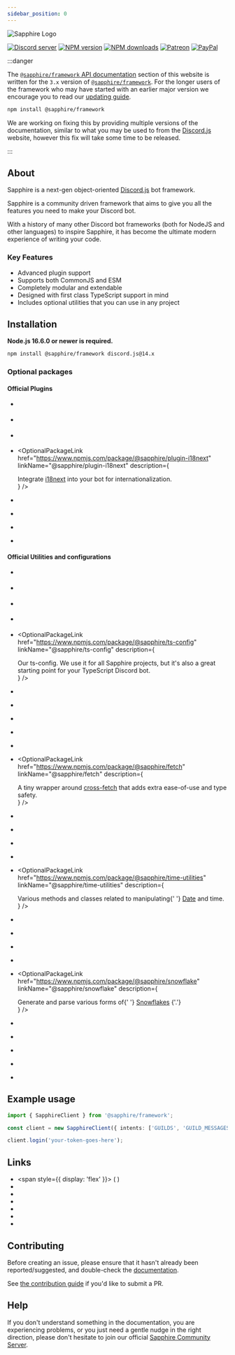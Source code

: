```yaml
---
sidebar_position: 0
---
```



<div style={{ textAlign: 'center' }}>

![Sapphire Logo](https://cdn.skyra.pw/gh-assets/sapphire-banner.png)

[![Discord server](https://img.shields.io/discord/737141877803057244?color=5865F2&logo=discord&logoColor=white)](https://sapphirejs.dev/discord)
[![NPM version](https://img.shields.io/npm/v/@sapphire/framework?color=crimson&label=NPM%20Version&logo=npm)](https://www.npmjs.com/package/@sapphire/framework)
[![NPM downloads](https://img.shields.io/npm/dt/@sapphire/framework.svg?label=NPM%20Downloads&logo=npm)](https://www.npmjs.com/package/@sapphire/framework)
[![Patreon](https://img.shields.io/badge/patreon-donate-brightgreen.svg?label=Patreon&logo=patreon&colorB=F96854&style=flat-square&link=https://sapphirejs.dev/patreon)](https://sapphirejs.dev/patreon)
[![PayPal](https://img.shields.io/badge/paypal-donate-brightgreen.svg?label=Paypal&logo=paypal&colorB=00457C&style=flat-square&link=https://sapphirejs.dev/paypal)](https://sapphirejs.dev/paypal)

</div>

:::danger

The [`@sapphire/framework` API documentation][frameworksdocs] section of this website is written for the `3.x` version
of [`@sapphire/framework`][saphfw]. For the longer users of the framework who may have started with an earlier major
version we encourage you to read our [updating guide][updating-guide].

```bash npm2yarn2pnpm
npm install @sapphire/framework
```

We are working on fixing this by providing multiple versions of the documentation, similar to what you may be used to
from the [Discord.js][djs] website, however this fix will take some time to be released.

:::

## About

Sapphire is a next-gen object-oriented [Discord.js][djs] bot framework.

Sapphire is a community driven framework that aims to give you all the features you need to make your Discord bot.

With a history of many other Discord bot frameworks (both for NodeJS and other languages) to inspire Sapphire, it has
become the ultimate modern experience of writing your code.

### Key Features

- Advanced plugin support
- Supports both CommonJS and ESM
- Completely modular and extendable
- Designed with first class TypeScript support in mind
- Includes optional utilities that you can use in any project

## Installation

**Node.js 16.6.0 or newer is required.**

```bash npm2yarn2pnpm
npm install @sapphire/framework discord.js@14.x
```

### Optional packages

#### Official Plugins

- <OptionalPackageLink
    href="https://www.npmjs.com/package/@sapphire/plugin-api"
    linkName="@sapphire/plugin-api"
    description="Expose a REST API within the same process as your bot."
  />

- <OptionalPackageLink
    href="https://www.npmjs.com/package/@sapphire/plugin-editable-commands"
    linkName="@sapphire/plugin-editable-commands"
    description="Make it possible to edit your command messages and trigger new commands."
  />

- <OptionalPackageLink
    href="https://www.npmjs.com/package/@sapphire/plugin-hmr"
    linkName="@sapphire/plugin-hmr"
    description="Add hot module reloading for pieces."
  />

- <OptionalPackageLink
    href="https://www.npmjs.com/package/@sapphire/plugin-i18next"
    linkName="@sapphire/plugin-i18next"
    description={
      <div>
        Integrate <a href="https://www.i18next.com">i18next</a> into your bot for internationalization.
      </div>
    }
  />

- <OptionalPackageLink
    href="https://www.npmjs.com/package/@sapphire/plugin-logger"
    linkName="@sapphire/plugin-logger"
    description="Add beautiful stylized logging to your bot."
  />

- <OptionalPackageLink
    href="https://www.npmjs.com/package/@sapphire/plugin-pattern-commands"
    linkName="@sapphire/plugin-pattern-commands"
    description="Add support for pattern commands."
  />

- <OptionalPackageLink
    href="https://www.npmjs.com/package/@sapphire/plugin-scheduled-tasks"
    linkName="@sapphire/plugin-scheduled-tasks"
    description="Add support for Redis or Amazon SQS powered scheduled tasks."
  />

- <OptionalPackageLink
    href="https://www.npmjs.com/package/@sapphire/plugin-subcommands"
    linkName="@sapphire/plugin-subcommands"
    description="Add subcommands to your bot."
  />

#### Official Utilities and configurations

- <OptionalPackageLink
    href="https://www.npmjs.com/package/@sapphire/cli"
    linkName="@sapphire/cli"
    description="CLI to generate a new Sapphire bot or add components to your current one."
  />

- <OptionalPackageLink
    href="https://www.npmjs.com/package/@sapphire/shapeshift"
    linkName="@sapphire/shapeshift"
    description="Blazing fast input validation and transformation ⚡"
  />

- <OptionalPackageLink
    href="https://www.npmjs.com/package/@sapphire/utilities"
    linkName="@sapphire/utilities"
    description="A plethora of awesome utility functions that are more useful than you can probably imagine."
  />

- <OptionalPackageLink
    href="https://www.npmjs.com/package/@sapphire/result"
    linkName="@sapphire/result"
    description="A TypeScript port of Nightly Rust's Result and Option structs."
  />

- <OptionalPackageLink
    href="https://www.npmjs.com/package/@sapphire/ts-config"
    linkName="@sapphire/ts-config"
    description={
      <div>
        Our ts-config. We use it for all Sapphire projects, but it's also a great starting point for your TypeScript
        Discord bot.
      </div>
    }
  />

- <OptionalPackageLink
    href="https://www.npmjs.com/package/@sapphire/discord-utilities"
    linkName="@sapphire/discord-utilities"
    description="Useful utilities for any JavaScript/TypeScript based Discord bot."
  />

- <OptionalPackageLink
    href="https://www.npmjs.com/package/@sapphire/discord.js-utilities"
    linkName="@sapphire/discord.js-utilities"
    description="Useful utilities for a bot using Discord.JS such as paginated responses, type checks and prompts."
  />

- <OptionalPackageLink
    href="https://www.npmjs.com/package/@sapphire/lexure"
    linkName="@sapphire/lexure"
    description="Parser and utilities for non-technical user input."
  />

- <OptionalPackageLink
    href="https://www.npmjs.com/package/@sapphire/node-utilities"
    linkName="@sapphire/node-utilities"
    description="Node specific JavaScript utilities for the Sapphire Community."
  />

- <OptionalPackageLink
    href="https://www.npmjs.com/package/@sapphire/decorators"
    linkName="@sapphire/decorators"
    description="Awesome decorators that let you write cleaner code."
  />

- <OptionalPackageLink
    href="https://www.npmjs.com/package/@sapphire/fetch"
    linkName="@sapphire/fetch"
    description={
      <div>
        A tiny wrapper around <a href="https://npmjs.com/package/cross-fetch">cross-fetch</a>
        that adds extra ease-of-use and type safety.
      </div>
    }
  />

- <OptionalPackageLink
    href="https://www.npmjs.com/package/@sapphire/cron"
    linkName="@sapphire/cron"
    description="A cron utility library for JavaScript."
  />

- <OptionalPackageLink
    href="https://www.npmjs.com/package/@sapphire/duration"
    linkName="@sapphire/duration"
    description="A time duration utility library for JavaScript."
  />

- <OptionalPackageLink
    href="https://www.npmjs.com/package/@sapphire/timer-manager"
    linkName="@sapphire/timer-manager"
    description="A timer manager utility library for JavaScript."
  />

- <OptionalPackageLink
    href="https://www.npmjs.com/package/@sapphire/timestamp"
    linkName="@sapphire/timestamp"
    description="A timestamp utility library for JavaScript."
  />

- <OptionalPackageLink
    href="https://www.npmjs.com/package/@sapphire/time-utilities"
    linkName="@sapphire/time-utilities"
    description={
      <div>
        Various methods and classes related to manipulating{' '}
        <a href="https://developer.mozilla.org/en-US/docs/Web/JavaScript/Reference/Global_Objects/Date">Date</a> and
        time.
      </div>
    }
  />

- <OptionalPackageLink
    href="https://www.npmjs.com/package/@sapphire/eslint-config"
    linkName="@sapphire/eslint-config"
    description="Our opinionated ESLint config that we use for all Sapphire projects."
  />

- <OptionalPackageLink
    href="https://www.npmjs.com/package/@sapphire/prettier-config"
    linkName="@sapphire/prettier-config"
    description="Our opinionated Prettier config that we use for all Sapphire projects."
  />

- <OptionalPackageLink
    href="https://www.npmjs.com/package/@sapphire/event-iterator"
    linkName="@sapphire/event-iterator"
    description="Turn your event emitter events into async iterators."
  />

- <OptionalPackageLink
    href="https://www.npmjs.com/package/@sapphire/ratelimits"
    linkName="@sapphire/ratelimits"
    description="Handle ratelimits with efficient bucket strategies."
  />

- <OptionalPackageLink
    href="https://www.npmjs.com/package/@sapphire/snowflake"
    linkName="@sapphire/snowflake"
    description={
      <div>
        Generate and parse various forms of{' '}
        <a href="https://betterprogramming.pub/uuid-generation-snowflake-identifiers-unique-2aed8b1771bc">Snowflakes</a>
        {'.'}
      </div>
    }
  />

- <OptionalPackageLink
    href="https://www.npmjs.com/package/@sapphire/stopwatch"
    linkName="@sapphire/stopwatch"
    description="Accurately measure passing time with this stopwatch utility."
  />

- <OptionalPackageLink
    href="https://www.npmjs.com/package/@sapphire/type"
    linkName="@sapphire/type"
    description="A type detection utility leveraging NodeJS internals."
  />

- <OptionalPackageLink
    href="https://www.npmjs.com/package/@sapphire/async-queue"
    linkName="@sapphire/async-queue"
    description="Sequential asynchronous lock-based queue for promises."
  />

- <OptionalPackageLink
    href="https://www.npmjs.com/package/@sapphire/bitfield"
    linkName="@sapphire/bitfield"
    description="A bitfield utility library for JavaScript."
  />

- <OptionalPackageLink
    href="https://www.npmjs.com/package/@sapphire/phisherman"
    linkName="@sapphire/phisherman"
    description="Wrapper around phisherman to easily check and report domains."
  />

## Example usage

```typescript ts2esm2cjs|{3}|{3}
import { SapphireClient } from '@sapphire/framework';

const client = new SapphireClient({ intents: ['GUILDS', 'GUILD_MESSAGES'] });

client.login('your-token-goes-here');
```

## Links

- <span style={{ display: 'flex' }}>
    <SimpleLink href="https://sapphirejs.dev" linkName="Website" /> (
    <SimpleLink href="https://github.com/sapphiredev/website" linkName="source" noRightMargin />)
  </span>
- <SimpleLink href="/docs/General/Welcome" linkName="Documentation" />
- <SimpleLink href="/docs/Guide/getting-started/getting-started-with-sapphire" linkName="Guide" />
- <SimpleLink href="https://sapphirejs.dev/discord" linkName="Sapphire Discord Server" />
- <SimpleLink href="https://discord.gg/djs" linkName="Discord.js Discord server" />
- <SimpleLink href="https://discord.gg/discord-developers" linkName="Discord Developers Discord server" />
- <SimpleLink href="https://github.com/sapphiredev/" linkName="GitHub" />

## Contributing

Before creating an issue, please ensure that it hasn't already been reported/suggested, and double-check the
[documentation](https://sapphirejs.dev/docs/General/Welcome).

See [the contribution guide](https://github.com/sapphiredev/.github/blob/main/.github/CONTRIBUTING.md) if you'd like to
submit a PR.

## Help

If you don't understand something in the documentation, you are experiencing problems, or you just need a gentle nudge
in the right direction, please don't hesitate to join our official
[Sapphire Community Server](https://sapphirejs.dev/discord).

[frameworksdocs]: ../Documentation/api-framework/
[djs]: https://discord.js.org/
[saphfw]: https://github.com/sapphiredev/framework
[updating-guide]: ../Guide/getting-started/updating-from-v2-to-v3
